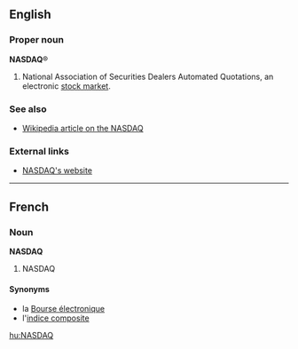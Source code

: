 ==English==
===Proper noun===
'''NASDAQ'''&reg;

#National Association of Securities Dealers Automated Quotations, an electronic [[stock market]].

===See also===
*[[w:NASDAQ|Wikipedia article on the NASDAQ]]

===External links===
*[http://www.nasdaq.com NASDAQ's website]

----
==French==
===Noun===
'''NASDAQ'''

#NASDAQ

====Synonyms====
*la [[Bourse électronique]]
*l'[[indice composite]]

[[hu:NASDAQ]]